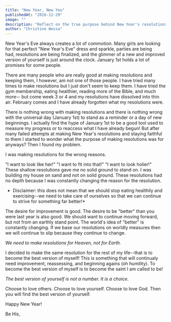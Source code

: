 ```yaml
---
title: "New Year, New You"
publishedAt: "2016-12-29"
image: ""
description: "Reflect on the true purpose behind New Year's resolutions and the journey towards becoming the best version of oneself."
author: "Christine Wessa"
---
```


New Year's Eve always creates a lot of commotion. Many girls are looking for that perfect "New Year's Eve" dress and sparkle, parties are being had, resolutions are being finalized, and the glimmer of a new and improved version of yourself is just around the clock. January 1st holds a lot of promises for some people.

There are many people who are really good at making resolutions and keeping them, I however, am not one of those people. I have tried many times to make resolutions but I just don't seem to keep them. I have tried the gym membership, eating healthier, reading more of the Bible, and much more-- but come week 3 or 4 and my resolutions have dissolved into thin air. February comes and I have already forgotten what my resolutions were.

There is nothing wrong with making resolutions and there is nothing wrong with the universal day (January 1st) to stand as a reminder or a day of new beginnings. I actually find the hype of January 1st to be a good tool used to measure my progress or to reaccess what I have already begun! But after many failed attempts at making New Year's resolutions and staying faithful to them I started to wonder what the purpose of making resolutions was for anyways? Then I found my problem.

I was making resolutions for the wrong reasons.

"I want to look like her!" "I want to fit into that!" "I want to look holier!" These shallow resolutions gave me no solid ground to stand on. I was building my house on sand and not on solid ground. These resolutions had no depth because I was constantly changing the reason for the resolution.

- Disclaimer: this does not mean that we should stop eating healthily and exercising--we need to take care of ourselves so that we can continue to strive for something far better!\*

The desire for improvement is good. The desire to be "better" than you were last year is also good. We should want to continue moving forward, but not from an earthly stand point. The world's idea of "better" is constantly changing. If we base our resolutions on worldly measures then we will continue to slip because they continue to change.

_We need to make resolutions for Heaven, not for Earth._

I decided to make the same resolution for the rest of my life--that is to become the best version of myself! This is something that will continualy need improvement, reassessing, and beginning agains (oh humility). To become the best version of myself is to become the saint I am called to be!

_The best version of yourself is not a number. It is a choice._

Choose to love others. Choose to love yourself. Choose to love God. Then you will find the best version of yourself.

Happy New Year!

Be His,

